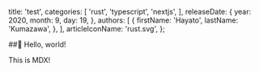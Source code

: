 
  title: 'test',
  categories: [
    'rust',
    'typescript',
    'nextjs',
  ],
  releaseDate: {
    year: 2020,
    month: 9,
    day: 19,
  },
  authors: [
    {
      firstName: 'Hayato',
      lastName: 'Kumazawa',
    },
  ],
  articleIconName: 'rust.svg',
};

##:wave: Hello, world!

This is MDX!

